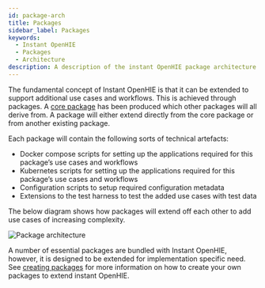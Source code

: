 ```yaml
---
id: package-arch
title: Packages
sidebar_label: Packages
keywords:
  - Instant OpenHIE
  - Packages
  - Architecture
description: A description of the instant OpenHIE package architecture
---
```



The fundamental concept of Instant OpenHIE is that it can be extended to support additional use cases and workflows. This is achieved through packages. A [core package](../packages/core) has been produced which other packages will all derive from. A package will either extend directly from the core package or from another existing package.

Each package will contain the following sorts of technical artefacts:

- Docker compose scripts for setting up the applications required for this package’s use cases and workflows
- Kubernetes scripts for setting up the applications required for this package’s use cases and workflows
- Configuration scripts to setup required configuration metadata
- Extensions to the test harness to test the added use cases with test data

The below diagram shows how packages will extend off each other to add use cases of increasing complexity.

<div class="text--center">
  <img alt="Package architecture" src={useBaseUrl('img/package-arch.png')} />
</div>

A number of essential packages are bundled with Instant OpenHIE, however, it is designed to be extended for implementation specific need. See [creating packages](../how-to/creating-packages) for more information on how to create your own packages to extend instant OpenHIE.
